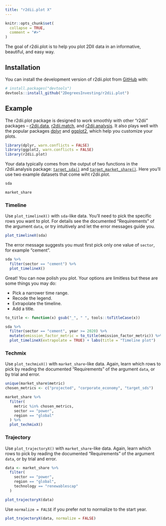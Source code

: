 ```yaml
---
title: "r2dii.plot X"
---
```


```r
knitr::opts_chunk$set(
  collapse = TRUE,
  comment = "#>"
)
```

The goal of r2dii.plot is to help you plot 2DII data in an informative,
beautiful, and easy way.

## Installation

You can install the development version of r2dii.plot from
[GitHub](https://github.com/2DegreesInvesting/r2dii.plot) with:

```r
# install.packages("devtools")
devtools::install_github("2DegreesInvesting/r2dii.plot")
```

## Example

The r2dii.plot package is designed to work smoothly with other "r2dii" packages
-- [r2dii.data](https://2degreesinvesting.github.io/r2dii.data/),
[r2dii.match](https://2degreesinvesting.github.io/r2dii.match/), and
[r2dii.analysis](https://2degreesinvesting.github.io/r2dii.analysis/). It also
plays well with the popular packages [dplyr](https://www.tidyverse.org/) and
[ggplot2](https://ggplot2.tidyverse.org/), which help you customize your plots.

```r
library(dplyr, warn.conflicts = FALSE)
library(ggplot2, warn.conflicts = FALSE)
library(r2dii.plot)
```

Your data typically comes from the output of two functions in the
r2dii.analysis package:
[`target_sda()`](https://2degreesinvesting.github.io/r2dii.analysis/reference/target_sda.html)
and
[`target_market_share()`](https://2degreesinvesting.github.io/r2dii.analysis/reference/target_market_share.html).
Here you'll use two example datasets that come wiht r2dii.plot.

```r
sda

market_share
```

### Timeline

Use `plot_timelineX()` with `sda`-like data. You'll need to pick the
specific rows you want to plot. For details see the documented "Requirements" of
the argument `data`, or try intuitively and let the error messages guide you.

```r
plot_timelineX(sda)
```

The error message suggests you must first pick only one value of `sector`, for
example "cement".

```r
sda %>% 
  filter(sector == "cement") %>% 
  plot_timelineX()
```

Great! You can now polish you plot. Your options are limitless but these are
some things you may do:

* Pick a narrower time range.
* Recode the legend.
* Extrapolate the timeline.
* Add a title. 

```r
to_title <- function(x) gsub("_", " ", tools::toTitleCase(x))

sda %>% 
  filter(sector == "cement", year >= 2020) %>% 
  mutate(emission_factor_metric = to_title(emission_factor_metric)) %>% 
  plot_timelineX(extrapolate = TRUE) + labs(title = "Timeline plot")
```

### Techmix

Use `plot_techmixX()` with `market_share`-like data. Again, learn which rows to
pick by reading the documented "Requirements" of the argument `data`, or by trial and error.

```r
unique(market_share$metric)
chosen_metrics <- c("projected", "corporate_economy", "target_sds")

market_share %>%
  filter(
    metric %in% chosen_metrics,
    sector == "power",
    region == "global"
  ) %>% 
  plot_techmixX()
```

### Trajectory

Use `plot_trajectoryX()` with `market_share`-like data. Again, learn which rows
to pick by reading the documented "Requirements" of the argument `data`, or by
trial and error.

```r
data <- market_share %>% 
  filter(
    sector == "power", 
    region == "global", 
    technology == "renewablescap"
  )

plot_trajectoryX(data)
```

Use `normalize = FALSE` if you prefer not to normalize to the start year.

```r
plot_trajectoryX(data, normalize = FALSE)
```


